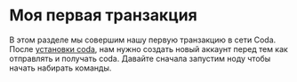 
# Моя первая транзакция

В этом разделе мы совершим нашу первую транзакцию в сети Coda. После [установки coda](../getting-started), нам нужно создать новый аккаунт  перед тем как отправлять и получать coda. Давайте сначала запустим ноду чтобы начать набирать команды.
